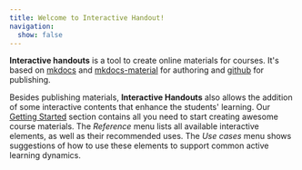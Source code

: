 ```yaml
---
title: Welcome to Interactive Handout!
navigation:
  show: false
---
```


**Interactive handouts** is a tool to create online materials for courses. It's based on [mkdocs](https://mkdocs.org) and [mkdocs-material](https://squidfunk.github.io/mkdocs-material/) for authoring and [github](https://github.com) for publishing.

Besides publishing materials, **Interactive Handouts** also allows the addition of some interactive contents that enhance the students' learning. Our [Getting Started](getting-started/) section contains all you need to start creating awesome course materials. The _Reference_ menu lists all available interactive elements, as well as their recommended uses. The _Use cases_ menu shows suggestions of how to use these elements to support common active learning dynamics.
